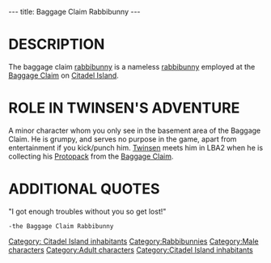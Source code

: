 ---
title: Baggage Claim Rabbibunny
---

{{Character|
Name=Baggage Claim Rabbibunny|
Image=Baggageclaimrabbibunny.JPG|
Race=[[Rabbibunny]]|
Gender=Male|
Size=Medium|
Age=Adult}}

=DESCRIPTION=

The baggage claim [[rabbibunny]] is a nameless [[rabbibunny]] employed at the [[Baggage Claim]] on [[Citadel Island]].

=ROLE IN TWINSEN'S ADVENTURE=

A minor character whom you only see in the basement area of the Baggage Claim. 		
He is grumpy, and serves no purpose in the game, apart from entertainment if you kick/punch him.		
[[Twinsen]] meets him in LBA2 when he is collecting his [[Protopack]] from the [[Baggage Claim]].

=ADDITIONAL QUOTES=

"I got enough troubles without you so get lost!"
 -the Baggage Claim Rabbibunny


[[Category: Citadel Island inhabitants]]
[[Category:Rabbibunnies]]
[[Category:Male characters]][[Category:Adult characters]]
[[Category:Citadel Island inhabitants]]